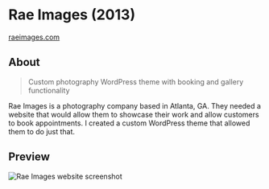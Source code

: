 # Rae Images (2013)
<ThickText>[raeimages.com](https://raeimages.com/)</ThickText>

## About

> Custom photography WordPress theme with booking and gallery functionality

Rae Images is a photography company based in Atlanta, GA. They needed a website that would allow them to showcase their work and allow customers to book appointments. I created a custom WordPress theme that allowed them to do just that.

## Preview

<Image
	src="/static/clients/img-rae.png"
	alt="Rae Images website screenshot"
/>
